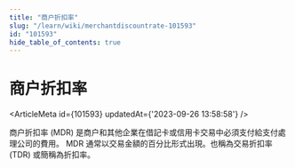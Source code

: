 ```yaml
---
title: "商户折扣率"
slug: "/learn/wiki/merchantdiscountrate-101593"
id: "101593"
hide_table_of_contents: true
---
```



# 商户折扣率

<ArticleMeta id={101593} updatedAt={'2023-09-26 13:58:58'} />
<div className='border-solid border-b border-t-0 my-4 border-[var(--ifm-color-gray-300)]' />

商户折扣率 (MDR) 是商户和其他企業在借記卡或信用卡交易中必須支付給支付處理公司的費用。 MDR 通常以交易金額的百分比形式出現。也稱為交易折扣率 (TDR) 或簡稱為折扣率。
